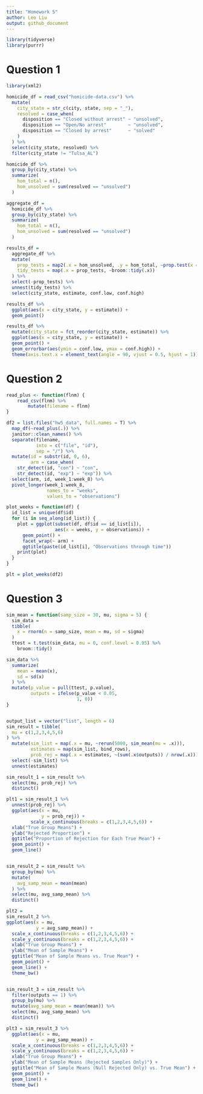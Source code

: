 ```yaml
---
title: "Homework 5"
author: Leo Liu
output: github_document
---
```


```r
library(tidyverse)
library(purrr)
```


# Question 1

```r
library(xml2)

homicide_df = read_csv("homicide-data.csv") %>% 
  mutate(
    city_state = str_c(city, state, sep = "_"),
    resolved = case_when(
      disposition == "Closed without arrest" ~ "unsolved",
      disposition == "Open/No arrest"        ~ "unsolved",
      disposition == "Closed by arrest"      ~ "solved"
    )
  ) %>% 
  select(city_state, resolved) %>% 
  filter(city_state != "Tulsa_AL")
```

```r
homicide_df %>% 
  group_by(city_state) %>% 
  summarize(
    hom_total = n(),
    hom_unsolved = sum(resolved == "unsolved")
  )

aggregate_df = 
  homicide_df %>% 
  group_by(city_state) %>% 
  summarize(
    hom_total = n(),
    hom_unsolved = sum(resolved == "unsolved")
  )
```

```r
results_df = 
  aggregate_df %>% 
  mutate(
    prop_tests = map2(.x = hom_unsolved, .y = hom_total, ~prop.test(x = .x, n = .y)),
    tidy_tests = map(.x = prop_tests, ~broom::tidy(.x))
  ) %>% 
  select(-prop_tests) %>% 
  unnest(tidy_tests) %>% 
  select(city_state, estimate, conf.low, conf.high)
```

```r
results_df %>% 
  ggplot(aes(x = city_state, y = estimate)) +
  geom_point()
```

```r
results_df %>% 
  mutate(city_state = fct_reorder(city_state, estimate)) %>% 
  ggplot(aes(x = city_state, y = estimate)) +
  geom_point() +
  geom_errorbar(aes(ymin = conf.low, ymax = conf.high)) +
  theme(axis.text.x = element_text(angle = 90, vjust = 0.5, hjust = 1))
```


# Question 2

```r
read_plus <- function(flnm) {
    read_csv(flnm) %>% 
        mutate(filename = flnm)
}

df2 = list.files("hw5_data", full.names = T) %>% 
  map_df(~read_plus(.)) %>% 
  janitor::clean_names() %>%
  separate(filename,
           into = c("file", "id"),
           sep = "/") %>%
  mutate(id = substr(id, 0, 6),
         arm = case_when(
    str_detect(id, "con") ~ "con",
    str_detect(id, "exp") ~ "exp")) %>% 
  select(arm, id, week_1:week_8) %>% 
  pivot_longer(week_1:week_8,
               names_to = "weeks",
               values_to = "observations")

plot_weeks = function(df) {
  id_list = unique(df$id)
  for (i in seq_along(id_list)) {
    plot = ggplot(subset(df, df$id == id_list[i]),
                  aes(x = weeks, y = observations)) +
      geom_point() +
      facet_wrap(~ arm) +
      ggtitle(paste(id_list[i], "Observations through time"))
    print(plot)
  }
}

plt = plot_weeks(df2)
```


# Question 3

```r
sim_mean = function(samp_size = 30, mu, sigma = 5) {
  sim_data = 
  tibble(
    x = rnorm(n = samp_size, mean = mu, sd = sigma)
  )
  ttest = t.test(sim_data, mu = 0, conf.level = 0.95) %>% 
    broom::tidy()

sim_data %>% 
  summarize(
    mean = mean(x),
    sd = sd(x)
  ) %>% 
  mutate(p_value = pull(ttest, p.value),
         outputs = ifelse(p_value < 0.05,
                          1, 0))
}


output_list = vector("list", length = 6)
sim_result = tibble(
  mu = c(1,2,3,4,5,6)
) %>% 
  mutate(sim_list = map(.x = mu, ~rerun(5000, sim_mean(mu = .x))),
         estimates = map(sim_list, bind_rows),
         prob_rej = map(.x = estimates, ~(sum(.x$outputs)) / nrow(.x))) %>% 
  select(-sim_list) %>% 
  unnest(estimates)

sim_result_1 = sim_result %>% 
  select(mu, prob_rej) %>% 
  distinct()

plt1 = sim_result_1 %>% 
  unnest(prob_rej) %>% 
  ggplot(aes(x = mu,
             y = prob_rej)) +
         scale_x_continuous(breaks = c(1,2,3,4,5,6)) +
  xlab("True Group Means") +
  ylab("Rejected Proportion") +
  ggtitle("Proportion of Rejection for Each True Mean") +
  geom_point() +
  geom_line()


sim_result_2 = sim_result %>% 
  group_by(mu) %>% 
  mutate(
    avg_samp_mean = mean(mean)
  ) %>% 
  select(mu, avg_samp_mean) %>% 
  distinct()

plt2 = 
sim_result_2 %>% 
ggplot(aes(x = mu,
           y = avg_samp_mean)) +
  scale_x_continuous(breaks = c(1,2,3,4,5,6)) +
  scale_y_continuous(breaks = c(1,2,3,4,5,6)) +
  xlab("True Group Means") +
  ylab("Mean of Sample Means") +
  ggtitle("Mean of Sample Means vs. True Mean") +
  geom_point() +
  geom_line() +
  theme_bw()


sim_result_3 = sim_result %>% 
  filter(outputs == 1) %>% 
  group_by(mu) %>% 
  mutate(avg_samp_mean = mean(mean)) %>% 
  select(mu, avg_samp_mean) %>% 
  distinct()

plt3 = sim_result_3 %>% 
  ggplot(aes(x = mu,
           y = avg_samp_mean)) +
  scale_x_continuous(breaks = c(1,2,3,4,5,6)) +
  scale_y_continuous(breaks = c(1,2,3,4,5,6)) +
  xlab("True Group Means") +
  ylab("Mean of Sample Means (Rejected Samples Only)") +
  ggtitle("Mean of Sample Means (Null Rejected Only) vs. True Mean") +
  geom_point() +
  geom_line() +
  theme_bw()

```

